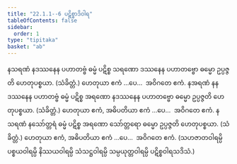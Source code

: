 ```yaml
---
title: "22.1.1--6 ပဋိစ္စာဒိဝါရ"
tableOfContents: false
sidebar:
  order: 1
type: "tipitaka"
basket: "ab"
---
```



<DynamicBreadcrumb />

<Division number="86">

<Paragraph number="181">
နသရဏံ နဒဿနေန ပဟာတဗ္ဗံ ဓမ္မံ ပဋိစ္စ သရဏော ဒဿနေန ပဟာတဗ္ဗော ဓမ္မော ဥပ္ပဇ္ဇတိ ဟေတုပစ္စယာ. (သံခိတ္တံ.) ဟေတုယာ ဧကံ …ပေ…  အဝိဂတေ ဧကံ.
</Paragraph>

<Paragraph number="182">
နအရဏံ နနဒဿနေန ပဟာတဗ္ဗံ ဓမ္မံ ပဋိစ္စ အရဏော နဒဿနေန ပဟာတဗ္ဗော ဓမ္မော ဥပ္ပဇ္ဇတိ ဟေတုပစ္စယာ. (သံခိတ္တံ.) ဟေတုယာ ဧကံ, အဓိပတိယာ ဧကံ …ပေ…  အဝိဂတေ ဧကံ.
</Paragraph>

</Division>
<Division number="87">

<Paragraph number="183">
နသရဏံ နသော်တ္တရံ ဓမ္မံ ပဋိစ္စ အရဏော သော်တ္တရော ဓမ္မော ဥပ္ပဇ္ဇတိ ဟေတုပစ္စယာ. (သံခိတ္တံ.) ဟေတုယာ ဧကံ, အဓိပတိယာ ဧကံ …ပေ…  အဝိဂတေ ဧကံ.
</Paragraph>

<Paragraph number="184">
(သဟဇာတဝါရမ္ပိ ပစ္စယဝါရမ္ပိ နိဿယဝါရမ္ပိ သံသဋ္ဌဝါရမ္ပိ သမ္ပယုတ္တဝါရမ္ပိ ပဋိစ္စဝါရသဒိသံ.)
</Paragraph>
</Division>